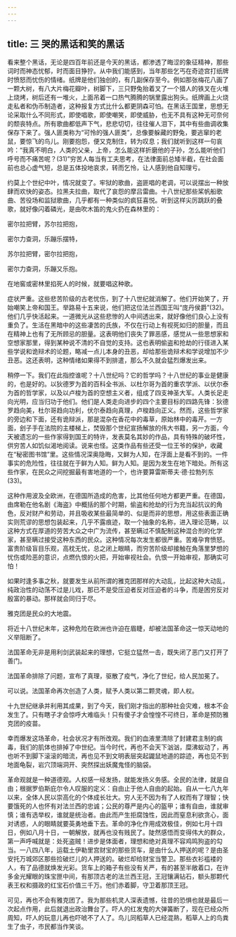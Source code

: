 ```yaml
---
---
---
```

title: 三 哭的黑话和笑的黑话
---





看来整个黑话，无论是四百年前还是今天的黑话，都渗透了晦涩的象征精神，那些词时而神态忧郁，时而面目狰狞。从中我们能感到，当年那些乞丐在奇迹宫打纸牌时愤怒而忧伤的情绪。纸牌是他们独创的，有几副保存至今。例如那张梅花八画了一颗大树，有八大片梅花瓣叶，树脚下，三只野兔抬着叉了一个猎人的铁叉在火堆上烧烤，树后还有一堆火，上面吊着一口热气腾腾的锅里露出狗头。纸牌画上火烧走私者和伪币制造者，这种报复方式比什么都更阴森可怕。在黑话王国里，思想无论采取什么不同形式，即使唱歌，即使嘲笑，即使威胁，也无不具有这种无可奈何的颓丧特点。所有歌曲都低声下气，悲悲切切，往往催人泪下，其中有些曲调收集保存下来了。强人匪类称为“可怜的强人匪类”，总像要躲藏的野兔，要逃窜的老鼠，要惊飞的鸟儿。刚要抱怨，便又克制住，转为叹息；我们就听到这样一句哀吟：“我真不明白，人类的父亲，上帝，怎么能这样折磨他的子孙，怎么能听他们呼号而不痛苦呢？(31)”穷苦人每当有工夫思考，在法律面前总矮半截，在社会面前也总心虚气短，总是五体投地哀求，转而乞怜，让人感到他自知理亏。

约莫上个世纪中叶，情况就变了。牢狱的歌曲，盗匪唱的老调，可以说摆出一种放肆而欢快的姿态。拉黑夫拉曲，取代了哀怨的摩吕雷曲。十八世纪那些桨帆船歌曲、苦役场和监狱歌曲，几乎都有一种类似的疯狂喜悦。听到这样尖厉跳跃的叠歌，就好像闪着磷光，是由吹木笛的鬼火扔在森林里的：

密尔拉把臂，苏尔拉把抱，

密尔力查洞，乐蹦乐摆特，

苏尔拉把臂，密尔拉把抱，

密尔力查洞，乐蹦又乐抱。

在地窖或密林里掐死人的时候，就要唱这种歌。

症状严重。这些悲苦阶级的古老忧伤，到了十八世纪就消解了。他们开始笑了，开始嘲笑上帝和国王。举路易十五来说，他们把这位法兰西国王叫“庞丹侯爵”(32)。他们几乎快活起来。一道微光从这些悲惨的人中间透出来，就好像他们良心上没有重负了。生活在黑暗中的这些凄苦的氏族，不仅在行动上有视死如归的胆量，而且在精神上也有了无所顾忌的胆量。这表明他们丧失了罪恶感，感觉从一些思想家和空想家那里，得到某种说不清的不自觉的支持。这也表明偷盗和抢劫的行径进入某些学说和诡辩术的论题，略减一点儿本身的丑恶，却给那些诡辩术和学说增加不少丑恶。这还表明，这种情绪如果得不到排遣，那么不久就会猛烈爆发出来。

稍停一下。我们在此指控谁呢？十八世纪吗？它的哲学吗？十八世纪的事业是健康的，也是好的。以狄德罗为首的百科全书派、以杜尔哥为首的重农学派、以伏尔泰为首的哲学家，以及以卢梭为首的空想主义者，组成了四支神圣大军。人类长足走向光明，应当归功于他们。他们是人类走向进步的四个主要目标的四路先锋：狄德罗趋向美，杜尔哥趋向功利，伏尔泰趋向真理，卢梭趋向正义。然而，这些哲学家的旁边和下面，还有诡辩派，那是混杂在香花中的毒草，原始林中的毒芹。一方面，刽子手在法院的主楼梯上，焚毁那个世纪宣扬解放的伟大书籍，另一方面，今天被遗忘的一些作家得到国王的特许，发表莫名其妙的作品，具有特殊的破坏性，供穷苦人如饥似渴地阅读。说来也怪。这类作品有些还受一位王爷的保护，收藏在“秘密图书馆”里。这些情况深奥隐晦，又鲜为人知，在浮面上是看不到的。一件事实的危险性，往往就在于鲜为人知。鲜为人知。是因为发生在地下暗处。所有这些作家，在民众之间挖掘最有害地道的一个，也许要算雷斯蒂夫·德·拉勃列东(33)。

这种作用波及全欧洲，在德国所造成的危害，比其他任何地方都更严重。在德国，由席勒在他名剧《海盗》中概括的那个时期，偷盗和抢劫的行为充当起抗议的角色，反对财产和劳动，并且吸收某些最简单的、似是而非的思想，用这些表面正确实则荒谬的思想包装起来，几乎不露痕迹，取一个抽象的名称，进入理论范畴，以这种方式在厚道的劳苦大众之中广为流传，甚至瞒过不慎配制这种混合剂的化学家，甚至瞒过接受这种东西的民众。这种情况每次发生都很严重。苦难孕育愤怒。富贵阶级盲目乐观，高枕无忧，总之闭上眼睛，而穷苦阶级却接触在角落里梦想的忧伤或险恶的意识，点燃仇恨的火把，开始审视社会。仇恨一开始审视，那确实可怕！

如果时逢多事之秋，就要发生从前所谓的雅克团那样的大动乱，比起这种大动乱，纯政治性的动荡不过是儿戏，那已不是受压迫者反对压迫者的斗争，而是困穷反对殷富的暴动。那样就会同归于尽。

雅克团是民众的大地震。

将近十八世纪末年，这种危险在欧洲也许迫在眉睫，却被法国革命这一惊天动地的义举阻断了。

法国革命无非是用利剑武装起来的理想，它挺立猛然一击，既失闭了恶门又打开了善门。

法国革命排除了问题，宣布了真理，驱散了疫气，净化了世纪，给人民加冕了。

可以说。法国革命再次创造了人类，赋予人类以第二颗灵魂，即人权。

十九世纪继承并利用其成果，到了今天，我们刚才指出的那种社会灾难，根本不会发生了。只有瞎子才会惊呼大难临头！只有傻子才会惶惶不可终日，革命是预防雅克团的疫苗。

幸而爆发这场革命，社会状况才有所改观。我们的血液里清除了封建君主制的病毒，我们的肌体也排掉了中世纪。当今时代，再也不会天下汹汹，糜沸蚁动了，再也听不到脚下滚滚的暗流，再也见不到文明表层突起鼹鼠地道的踪迹，再也见不到地面龟裂，岩穴顶端洞开、突然探出妖魔鬼怪的脑袋。

革命观就是一种道德观。人权感一经发扬，就能发扬义务感。全民的法律，就是自由；根据罗伯斯庇尔令人叹服的定义：自由止于他人自由的起始。自从一七八九年以来，全体人民以崇高化的个体成长壮大。穷人无不因为有了人权而有了理智；快要饿死的人也怀有对法兰西的忠诚；公民的尊严是内心的盔甲；谁有自由，谁就审慎；谁有选举权，谁就是统治者。由此而产生拒腐蚀性，因此而窒息利欲贪心，面对诱惑，人的眼睛就要英勇地垂下去。革命的净化作用成效极佳，例如七月十四日，例如八月十日，一朝解放，就再也没有贱民了。陡然感悟而变得伟大的群众，第一声呼喊就是：处死盗贼！进步是体面者，理想和绝对真理不容鸡鸣狗盗的勾当。一八四八年，运载土伊勒里宫财宝的那些货车，是由什么人押送的呢？是由圣安托万城郊区那些捡破烂儿的人押送的。破烂却给财宝当警卫。那些衣衫褴褛的人，有了品德就焕发光彩。货车上的箱子有些没有关严，有的甚至半敞着口，在许多金光耀眼的珠宝匣中间，有那顶古老的法兰西王冠，王冠镶满钻石，额头那颗代表王权和摄政的红宝石价值三千万。他们赤着脚，守卫着那顶王冠。

可见，再也不会有雅克团了。我为那些机灵人深表遗憾，往昔的恐惧也就是最后一次起点作用，此后就退出政治舞台了。吓人的红发鬼的大弹簧断了，现在已经众所周知，吓人的玩意儿再也吓唬不了人了。鸟儿同稻草人已经混熟，稻草人上的鸟粪生了虫子，市民都当作笑谈。
